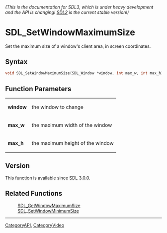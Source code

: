 ====== (This is the documentation for SDL3, which is under heavy development and the API is changing! [https://wiki.libsdl.org/ SDL2] is the current stable version!) ======
= SDL_SetWindowMaximumSize =

Set the maximum size of a window's client area, in screen coordinates.

== Syntax ==

<syntaxhighlight lang='c'>
void SDL_SetWindowMaximumSize(SDL_Window *window, int max_w, int max_h);
</syntaxhighlight>

== Function Parameters ==

{|
|'''window'''
|the window to change
|-
|'''max_w'''
|the maximum width of the window
|-
|'''max_h'''
|the maximum height of the window
|}

== Version ==

This function is available since SDL 3.0.0.

== Related Functions ==

:[[SDL_GetWindowMaximumSize]]
:[[SDL_SetWindowMinimumSize]]

----
[[CategoryAPI]], [[CategoryVideo]]
<!-- #See the Style Guide for instructions on editing the footer. -->


